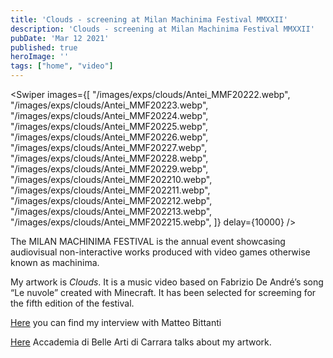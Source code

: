 ```yaml
---
title: 'Clouds - screening at Milan Machinima Festival MMXXII'
description: 'Clouds - screening at Milan Machinima Festival MMXXII'
pubDate: 'Mar 12 2021'
published: true
heroImage: ''
tags: ["home", "video"]
---
```



<Swiper 
  images={[
    "/images/exps/clouds/Antei_MMF20222.webp",
    "/images/exps/clouds/Antei_MMF20223.webp",
    "/images/exps/clouds/Antei_MMF20224.webp",
    "/images/exps/clouds/Antei_MMF20225.webp",
    "/images/exps/clouds/Antei_MMF20226.webp",
    "/images/exps/clouds/Antei_MMF20227.webp",
    "/images/exps/clouds/Antei_MMF20228.webp",
    "/images/exps/clouds/Antei_MMF20229.webp",
    "/images/exps/clouds/Antei_MMF202210.webp",
    "/images/exps/clouds/Antei_MMF202211.webp",
    "/images/exps/clouds/Antei_MMF202212.webp",
    "/images/exps/clouds/Antei_MMF202213.webp",
    "/images/exps/clouds/Antei_MMF202215.webp",
  ]}
  delay={10000}
/>

  <p class="text-2xl">The MILAN MACHINIMA FESTIVAL is the annual event showcasing audiovisual non-interactive works produced with video games otherwise known as machinima.</p>

My artwork is _Clouds_. It is a music video based on Fabrizio De André’s song “Le nuvole” created with Minecraft. It has been selected for screeming for the fifth edition of the festival.

[Here](https://milanmachinimafestival.org/lorenzo-antei) you can find my interview with Matteo Bittanti

[Here]() Accademia di Belle Arti di Carrara talks about my artwork.
